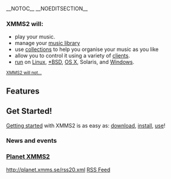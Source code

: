 __NOTOC__
__NOEDITSECTION__

<div class="split-half">

=== XMMS2 will: ===
* play your music.
* manage your [[The Medialib|music library]]
* use [[collections]] to help you organise your music as you like
* allow you to control it using a variety of [[XMMS2 Clients|clients]].
* [[Project Status#XMMS2_Platform_Support_Status|run]] on [[Download_XMMS2#Linux|Linux]], [[Download_XMMS2#BSD|*BSD]], [[Download_XMMS2#MacOSX|OS X]], Solaris, and [[Download_XMMS2#Windows|Windows]].

<small>[[what XMMS2 will not do | XMMS2 will not...]]</small>
== Features ==
{{FeatureList}}

== Get Started! ==
[[Getting Started|Getting started]] with XMMS2 is as easy as: [[Download XMMS2|download]], [[Install instructions|install]], [[Using the application|use]]!

</div>

<div class="split-half">
<!-- i've got an idea.. let's replace this with a web 2.0 style jumble of irregularly sized tags! -->

=== News and events ===
<!-- placeholder for important announcements -->
{{ShortNews}}

=== [http://planet.xmms.se Planet XMMS2] ===
<feed items="5" showdesc="false" showtitle="false">http://planet.xmms.se/rss20.xml</feed>
[http://planet.xmms.se/rss20.xml RSS Feed]
</div>

<div class="visualClear"></div>
<!-- placeholder for more stuff after the 2 columns -->